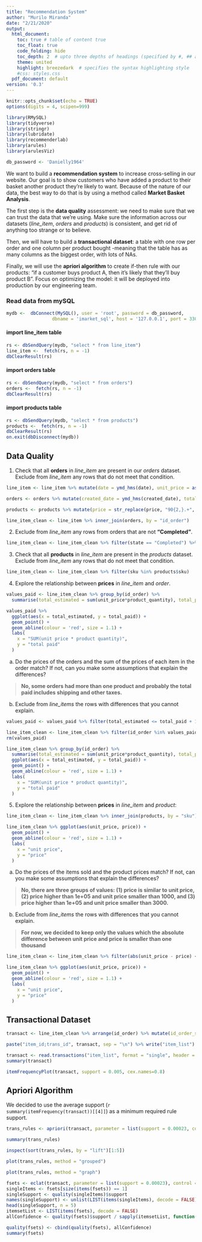 ```yaml
---
title: "Recommendation System"
author: "Murilo Miranda"
date: "2/21/2020"
output:
  html_document:
    toc: true # table of content true
    toc_float: true
    code_folding: hide
    toc_depth: 2  # upto three depths of headings (specified by #, ## and ###)
    theme: united
    highlight: breezedark  # specifies the syntax highlighting style
    #css: styles.css
  pdf_document: default
version: '0.3'
---
```


```r
knitr::opts_chunk$set(echo = TRUE)
options(digits = 4, scipen=999)
```


```r
library(RMySQL)
library(tidyverse)
library(stringr)
library(lubridate)
library(recommenderlab)
library(arules)
library(arulesViz)
```

```r
db_password <- 'Danielly1964'
```

We want to build a **recommendation system** to increase cross-selling in our website. Our goal is to show customers who have added a product to their basket another product they’re likely to want. Because of the nature of our data, the best way to do that is by using a method called **Market Basket Analysis**.

The first step is the **data quality** assessment: we need to make sure that we can trust the data that we’re using. Make sure the information across our datasets (_line_item_, _orders_ and _products_) is consistent, and get rid of anything too strange or to believe.

Then, we will have to build a **transactional dataset**: a table with one row per order and one column per product bought -meaning that the table has as many columns as the biggest order, with lots of NAs.

Finally, we will use the **apriori algorithm** to create if-then rule with our products: “if a customer buys product A, then it’s likely that they’ll buy product B”. Focus on optimizing the model: it will be deployed into production by our engineering team. 


### Read data from mySQL
```r
mydb <-  dbConnect(MySQL(), user = 'root', password = db_password,
                 dbname = 'imarket_sql', host = '127.0.0.1', port = 3306)
```

#### import line_item table
```r
rs <- dbSendQuery(mydb, "select * from line_item")
line_item <-  fetch(rs, n = -1)
dbClearResult(rs)
```

#### import orders table
```r
rs <- dbSendQuery(mydb, "select * from orders")
orders <-  fetch(rs, n = -1)
dbClearResult(rs)
```

#### import products table
```r
rs <- dbSendQuery(mydb, "select * from products")
products <-  fetch(rs, n = -1)
dbClearResult(rs)
on.exit(dbDisconnect(mydb))
```

## Data Quality

1. Check that all **orders** in _line_item_ are present in our _orders_ dataset. Exclude from _line_item_ any rows that do not meet that condition.

```r
line_item <- line_item %>% mutate(date = ymd_hms(date), unit_price = as.numeric(gsub(",", ".", unit_price)))

orders <- orders %>% mutate(created_date = ymd_hms(created_date), total_paid = as.numeric(gsub(",", ".", total_paid)))

products <- products %>% mutate(price = str_replace(price, "90{2,}.+", "9")) %>% mutate(price = as.numeric(as.character(price)))

line_item_clean <- line_item %>% inner_join(orders, by = "id_order")
```

2. Exclude from _line_item_ any rows from orders that are not **“Completed”**.

```r
line_item_clean <- line_item_clean %>% filter(state == "Completed") %>% select(-state, -product_id)
```

3. Check that all **products** in _line_item_ are present in the _products_ dataset. Exclude from _line_item_ any rows that do not meet that condition.

```r
line_item_clean <- line_item_clean %>% filter(sku %in% products$sku)
```

4. Explore the relationship between **prices** in _line_item_ and _order_.

```r
values_paid <- line_item_clean %>% group_by(id_order) %>% 
  summarise(total_estimated = sum(unit_price*product_quantity), total_paid = mean(total_paid))

values_paid %>% 
  ggplot(aes(x = total_estimated, y = total_paid)) + 
  geom_point() + 
  geom_abline(colour = 'red', size = 1.1) +
  labs(
    x = "SUM(unit price * product quantity)",
    y = "total paid"
  )
```

  a. Do the prices of the orders and the sum of the prices of each item in the order match? If not, can you make some assumptions that explain the differences?

>**No, some orders had more than one product and probably the total paid includes shipping and other taxes.**

  b. Exclude from _line_items_ the rows with differences that you cannot explain.

```r
values_paid <- values_paid %>% filter(total_estimated <= total_paid + 10, total_estimated >= total_paid - 10)

line_item_clean <- line_item_clean %>% filter(id_order %in% values_paid$id_order)
rm(values_paid)
```

```r
line_item_clean %>% group_by(id_order) %>% 
  summarise(total_estimated = sum(unit_price*product_quantity), total_paid = mean(total_paid)) %>% 
  ggplot(aes(x = total_estimated, y = total_paid)) + 
  geom_point() + 
  geom_abline(colour = 'red', size = 1.1) +
  labs(
    x = "SUM(unit price * product quantity)",
    y = "total paid"
  )
```

5. Explore the relationship between **prices** in _line_item_ and _product_:

```r
line_item_clean <- line_item_clean %>% inner_join(products, by = "sku")
```

```r
line_item_clean %>% ggplot(aes(unit_price, price)) + 
  geom_point() + 
  geom_abline(colour = 'red', size = 1.1) +
  labs(
    x = "unit price",
    y = "price"
  )
```

  a. Do the prices of the items sold and the product prices match? If not, can you make some assumptions that explain the differences?

>**No, there are three groups of values: (1) price is similar to unit price, (2) price higher than 1e+05 and unit price smaller than 1000, and (3) price higher than 1e+05 and unit price smaller than 3000.**

  b. Exclude from _line_items_ the rows with differences that you cannot explain.

>**For now, we decided to keep only the values which the absolute difference between unit price and price is smaller than one thousand**

```r
line_item_clean <- line_item_clean %>% filter(abs(unit_price - price) <= 1000)
```

```r
line_item_clean %>% ggplot(aes(unit_price, price)) + 
  geom_point() + 
  geom_abline(colour = 'red', size = 1.1) +
  labs(
    x = "unit price",
    y = "price"
  )
```

## Transactional Dataset

```r
transact <- line_item_clean %>% arrange(id_order) %>% mutate(id_order_sku = paste(id_order, sku, sep = ";")) %>% select(id_order_sku) %>% unlist(., use.names=FALSE) %>% paste(., collapse = "\n" )

paste("item_id;trans_id", transact, sep = "\n") %>% write("item_list")
```

```r
transact <- read.transactions("item_list", format = "single", header = TRUE, sep = ";", cols = c("item_id", "trans_id"))
summary(transact)
```

```r
itemFrequencyPlot(transact, support = 0.005, cex.names=0.8)
```

## Apriori Algorithm

We decided to use the average support (`r summary(itemFrequency(transact))[[4]]`) as a minimum required rule support.

```r
trans_rules <- apriori(transact, parameter = list(support = 0.00023, confidence = 0.25, minlen = 2)) 
```

```r
summary(trans_rules)
```

```r
inspect(sort(trans_rules, by = "lift")[1:5])
```

```r
plot(trans_rules, method = "grouped")
```

```r
plot(trans_rules, method = "graph")
```

```r
fsets <- eclat(transact, parameter = list(support = 0.00023), control = list(verbose=FALSE))
singleItems <- fsets[size(items(fsets)) == 1]
singleSupport <- quality(singleItems)$support
names(singleSupport) <- unlist(LIST(items(singleItems), decode = FALSE))
head(singleSupport, n = 5)
itemsetList <- LIST(items(fsets), decode = FALSE)
allConfidence <- quality(fsets)$support / sapply(itemsetList, function(x) max(singleSupport[as.character(x)]))

quality(fsets) <- cbind(quality(fsets), allConfidence)
summary(fsets)
```
